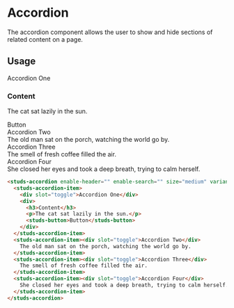 # Accordion

The accordion component allows the user to show and hide sections of related content on a page.

## Usage

<studs-accordion enable-header="" enable-search="" size="medium" variant="borderless" direction="end">
  <studs-accordion-item>
    <div slot="toggle">Accordion One</div>
    <div>
      <h3>Content</h3>
      <p>The cat sat lazily in the sun.</p>
      <studs-button>Button</studs-button>
    </div>
  </studs-accordion-item>
  <studs-accordion-item><div slot="toggle">Accordion Two</div>
    The old man sat on the porch, watching the world go by.
  </studs-accordion-item>
  <studs-accordion-item><div slot="toggle">Accordion Three</div>
    The smell of fresh coffee filled the air.
  </studs-accordion-item>
  <studs-accordion-item><div slot="toggle">Accordion Four</div>
    She closed her eyes and took a deep breath, trying to calm herself.
  </studs-accordion-item>
</studs-accordion>

```html
<studs-accordion enable-header="" enable-search="" size="medium" variant="borderless" direction="end">
  <studs-accordion-item>
    <div slot="toggle">Accordion One</div>
    <div>
      <h3>Content</h3>
      <p>The cat sat lazily in the sun.</p>
      <studs-button>Button</studs-button>
    </div>
  </studs-accordion-item>
  <studs-accordion-item><div slot="toggle">Accordion Two</div>
    The old man sat on the porch, watching the world go by.
  </studs-accordion-item>
  <studs-accordion-item><div slot="toggle">Accordion Three</div>
    The smell of fresh coffee filled the air.
  </studs-accordion-item>
  <studs-accordion-item><div slot="toggle">Accordion Four</div>
    She closed her eyes and took a deep breath, trying to calm herself.
  </studs-accordion-item>
</studs-accordion>
```